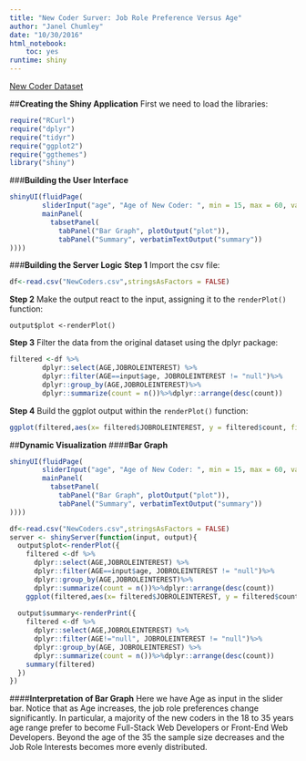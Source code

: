 ```yaml
---
title: "New Coder Surver: Job Role Preference Versus Age"
author: "Janel Chumley"
date: "10/30/2016"
html_notebook:
    toc: yes
runtime: shiny
---
```

[New Coder Dataset](https://www.kaggle.com/freecodecamp/2016-new-coder-survey-)

##**Creating the Shiny Application**
First we need to load the libraries:
```r
require("RCurl")
require("dplyr")
require("tidyr")
require("ggplot2")
require("ggthemes")
library("shiny")
```

###**Building the User Interface**
```r
shinyUI(fluidPage(
        sliderInput("age", "Age of New Coder: ", min = 15, max = 60, value = 25),
        mainPanel(
          tabsetPanel(
            tabPanel("Bar Graph", plotOutput("plot")), 
            tabPanel("Summary", verbatimTextOutput("summary"))
))))

```


###**Building the Server Logic**
**Step 1** Import the csv file: 
```r
df<-read.csv("NewCoders.csv",stringsAsFactors = FALSE)
```

**Step 2** Make the output react to the input, assigning it to the ```renderPlot()``` function: 

```output$plot <-renderPlot()```

**Step 3** Filter the data from the original dataset using the dplyr package:

```r
filtered <-df %>%
        dplyr::select(AGE,JOBROLEINTEREST) %>%
        dplyr::filter(AGE==input$age, JOBROLEINTEREST != "null")%>%
        dplyr::group_by(AGE,JOBROLEINTEREST)%>%
        dplyr::summarize(count = n())%>%dplyr::arrange(desc(count))
```
 
**Step 4** Build the ggplot output within the ```renderPlot()``` function:


```r
ggplot(filtered,aes(x= filtered$JOBROLEINTEREST, y = filtered$count, fill=filtered$JOBROLEINTEREST))  + geom_bar(stat="identity")+ theme(axis.text.x = element_text(angle = 90, hjust = 1)) +theme(legend.position="none")+ylim(0,150)

```

##**Dynamic Visualization**
####**Bar Graph**
```r
shinyUI(fluidPage(
        sliderInput("age", "Age of New Coder: ", min = 15, max = 60, value = 25),
        mainPanel(
          tabsetPanel(
            tabPanel("Bar Graph", plotOutput("plot")), 
            tabPanel("Summary", verbatimTextOutput("summary"))
))))

df<-read.csv("NewCoders.csv",stringsAsFactors = FALSE)
server <- shinyServer(function(input, output){
  output$plot<-renderPlot({
    filtered <-df %>%
      dplyr::select(AGE,JOBROLEINTEREST) %>%
      dplyr::filter(AGE==input$age, JOBROLEINTEREST != "null")%>%
      dplyr::group_by(AGE,JOBROLEINTEREST)%>%
      dplyr::summarize(count = n())%>%dplyr::arrange(desc(count))
    ggplot(filtered,aes(x= filtered$JOBROLEINTEREST, y = filtered$count, fill=filtered$JOBROLEINTEREST))  + geom_bar(stat="identity")+ theme(axis.text.x = element_text(angle = 90, hjust = 1),legend.position="none")+ylim(0,150) + labs(x = "JOB INTEREST", y = "COUNT")})
  
  output$summary<-renderPrint({
    filtered <-df %>%
      dplyr::select(AGE,JOBROLEINTEREST) %>%
      dplyr::filter(AGE!="null", JOBROLEINTEREST != "null")%>%
      dplyr::group_by(AGE, JOBROLEINTEREST) %>%
      dplyr::summarize(count = n())%>%dplyr::arrange(desc(count))
    summary(filtered)
  })
})
```

####**Interpretation of Bar Graph**
Here we have Age as input in the slider bar. Notice that as Age increases, the job role preferences change significantly. In particular, a majority of the new coders in the 18 to 35 years age range prefer to become Full-Stack Web Developers or Front-End Web Developers. Beyond the age of the 35 the sample size decreases and the Job Role Interests becomes more evenly distributed.
